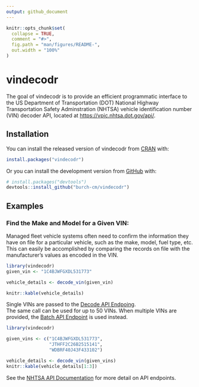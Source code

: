 ```yaml
---
output: github_document
---
```


<!-- README.md is generated from README.Rmd. Please edit that file -->

```r
knitr::opts_chunk$set(
  collapse = TRUE,
  comment = "#>",
  fig.path = "man/figures/README-",
  out.width = "100%"
)
```

# vindecodr

<!-- badges: start -->
<!-- badges: end -->

The goal of vindecodr is to provide an efficient programmatic interface to the 
US Department of Transportation (DOT) National Highway Transportation Safety 
Adminstration (NHTSA) vehicle identification number (VIN) decoder API, located at 
[https://vpic.nhtsa.dot.gov/api/](https://vpic.nhtsa.dot.gov/api/).

## Installation

You can install the released version of vindecodr from [CRAN](https://CRAN.R-project.org) with:

``` r
install.packages("vindecodr")
```

Or you can install the development version from [GitHub](https://github.com/burch-cm/vindecodr) with:

``` r
# install.packages("devtools")
devtools::install_github("burch-cm/vindecodr")
```

## Examples

### Find the Make and Model for a Given VIN:  

Managed fleet vehicle systems often need to confirm the information they have on 
file for a particular vehicle, such as the make, model, fuel type, etc. This can 
easily be accomplished by comparing the records on file with the manufacturer's 
values as encoded in the VIN.

```r
library(vindecodr)
given_vin <- "1C4BJWFGXDL531773"

vehicle_details <- decode_vin(given_vin)

knitr::kable(vehicle_details)
```

Single VINs are passed to the [Decode API Endpoing](https://vpic.nhtsa.dot.gov/api/vehicles/DecodeVINValues/).  
The same call can be used for up to 50 VINs. When multiple VINs are provided, 
the [Batch API Endpoint](https://vpic.nhtsa.dot.gov/api/vehicles/DecodeVINBatchValues/) is used instead. 
```r
library(vindecodr)

given_vins <- c("1C4BJWFGXDL531773",
                "JTHFF2C26B2515141",
                "WDBRF40J43F433102")

vehicle_details <- decode_vin(given_vins)
knitr::kable(vehicle_details[1:3])

```
See the [NHTSA API Documentation](https://vpic.nhtsa.dot.gov/api) for more detail on API endpoints.
